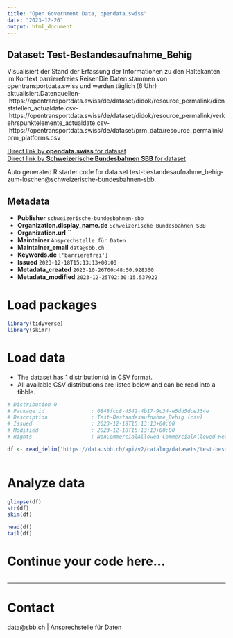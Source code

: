 ```yaml
---
title: "Open Government Data, opendata.swiss"
date: "2023-12-26"
output: html_document
---
```


## Dataset: Test-Bestandesaufnahme_Behig

Visualisiert der Stand der Erfassung der Informationen zu den Haltekanten im Kontext barrierefreies ReisenDie Daten stammen von opentransportdata.swiss und werden täglich (6 Uhr) aktualisiert.Datenquellen- https://opentransportdata.swiss/de/dataset/didok/resource_permalink/dienststellen_actualdate.csv- https://opentransportdata.swiss/de/dataset/didok/resource_permalink/verkehrspunktelemente_actualdate.csv- https://opentransportdata.swiss/de/dataset/prm_data/resource_permalink/prm_platforms.csv

[Direct link by **opendata.swiss** for dataset](https://opendata.swiss/de/dataset/test-bestandesaufnahme_behig)<br>
[Direct link by **Schweizerische Bundesbahnen SBB** for dataset](https://data.sbb.ch/explore/dataset/test-bestandesaufnahme_behig-zum-loschen/)

Auto generated R starter code for data set test-bestandesaufnahme_behig-zum-loschen@schweizerische-bundesbahnen-sbb.

## Metadata

- **Publisher** `schweizerische-bundesbahnen-sbb`
- **Organization.display_name.de** `Schweizerische Bundesbahnen SBB`
- **Organization.url** ``
- **Maintainer** `Ansprechstelle für Daten`
- **Maintainer_email** `data@sbb.ch`
- **Keywords.de** `['barrierefrei']`
- **Issued** `2023-12-18T15:13:13+00:00`
- **Metadata_created** `2023-10-26T00:48:50.928360`
- **Metadata_modified** `2023-12-25T02:30:15.537922`


# Load packages

```r

library(tidyverse)
library(skimr)

```

# Load data

-   The dataset has 1 distribution(s) in CSV format.
-   All available CSV distributions are listed below and can be read into a tibble.

```r

# Distribution 0
# Package_id               : 0848fcc8-4542-4b17-9c34-e5dd5dce334e
# Description              : Test-Bestandesaufnahme_Behig (csv)
# Issued                   : 2023-12-18T15:13:13+00:00
# Modified                 : 2023-12-18T15:13:13+00:00
# Rights                   : NonCommercialAllowed-CommercialAllowed-ReferenceRequired

df <- read_delim('https://data.sbb.ch/api/v2/catalog/datasets/test-bestandesaufnahme_behig-zum-loschen/exports/csv')



```

# Analyze data

```r

glimpse(df)
str(df)
skim(df)

head(df)
tail(df)

```

# Continue your code here...

```r

```

------------------------------------------------------------------------

# Contact

data@sbb.ch | Ansprechstelle für Daten
